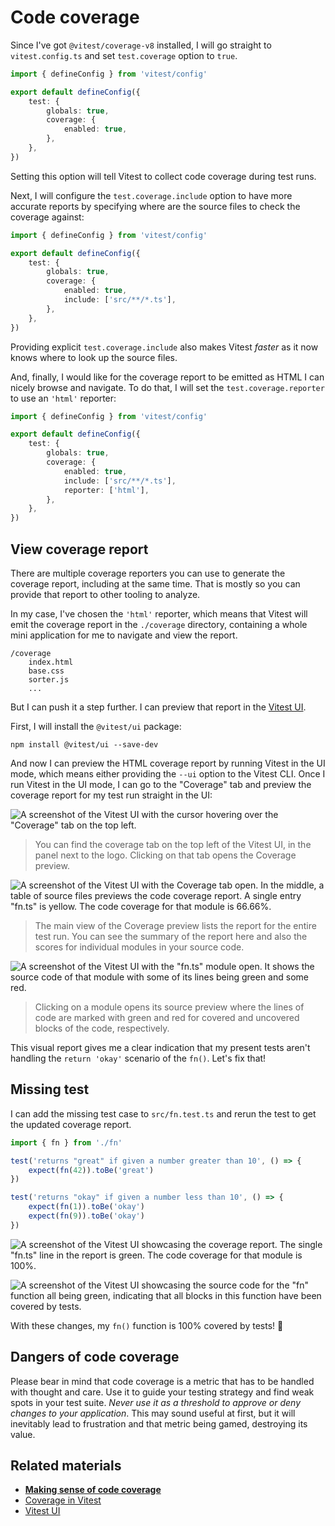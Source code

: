 # Code coverage

Since I've got `@vitest/coverage-v8` installed, I will go straight to `vitest.config.ts` and set `test.coverage` option to `true`.

```ts file=vitest.config.ts add=6-8
import { defineConfig } from 'vitest/config'

export default defineConfig({
	test: {
		globals: true,
		coverage: {
			enabled: true,
		},
	},
})
```

Setting this option will tell Vitest to collect code coverage during test runs.

Next, I will configure the `test.coverage.include` option to have more accurate reports by specifying where are the source files to check the coverage against:

```ts file=vitest.config.ts add=8
import { defineConfig } from 'vitest/config'

export default defineConfig({
	test: {
		globals: true,
		coverage: {
			enabled: true,
			include: ['src/**/*.ts'],
		},
	},
})
```

<callout-success>Providing explicit `test.coverage.include` also makes Vitest _faster_ as it now knows where to look up the source files.</callout-success>

And, finally, I would like for the coverage report to be emitted as HTML I can nicely browse and navigate. To do that, I will set the `test.coverage.reporter` to use an `'html'` reporter:

```ts file=vitest.config.ts add=9
import { defineConfig } from 'vitest/config'

export default defineConfig({
	test: {
		globals: true,
		coverage: {
			enabled: true,
			include: ['src/**/*.ts'],
			reporter: ['html'],
		},
	},
})
```

## View coverage report

There are multiple coverage reporters you can use to generate the coverage report, including at the same time. That is mostly so you can provide that report to other tooling to analyze.

In my case, I've chosen the `'html'` reporter, which means that Vitest will emit the coverage report in the `./coverage` directory, containing a whole mini application for me to navigate and view the report.

```
/coverage
	index.html
	base.css
	sorter.js
	...
```

But I can push it a step further. I can preview that report in the [Vitest UI](https://vitest.dev/guide/ui.html#vitest-ui).

First, I will install the `@vitest/ui` package:

```
npm install @vitest/ui --save-dev
```

And now I can preview the HTML coverage report by running Vitest in the UI mode, which means either providing the `--ui` option to the Vitest CLI. Once I run Vitest in the UI mode, I can go to the "Coverage" tab and preview the coverage report for my test run straight in the UI:

![A screenshot of the Vitest UI with the cursor hovering over the "Coverage" tab on the top left.](/assets/01-03-vitest-ui-coverage-tab.png)

> You can find the coverage tab on the top left of the Vitest UI, in the panel next to the logo. Clicking on that tab opens the Coverage preview.

![A screenshot of the Vitest UI with the Coverage tab open. In the middle, a table of source files previews the code coverage report. A single entry "fn.ts" is yellow. The code coverage for that module is 66.66%.](/assets/01-03-coverage-report.png)

> The main view of the Coverage preview lists the report for the entire test run. You can see the summary of the report here and also the scores for individual modules in your source code.

![A screenshot of the Vitest UI with the "fn.ts" module open. It shows the source code of that module with some of its lines being green and some red.](/assets/01-03-coverage-file.png)

> Clicking on a module opens its source preview where the lines of code are marked with green and red for covered and uncovered blocks of the code, respectively.

This visual report gives me a clear indication that my present tests aren't handling the `return 'okay'` scenario of the `fn()`. Let's fix that!

## Missing test

I can add the missing test case to `src/fn.test.ts` and rerun the test to get the updated coverage report.

```ts file=src/fn.test.ts add=7-10
import { fn } from './fn'

test('returns "great" if given a number greater than 10', () => {
	expect(fn(42)).toBe('great')
})

test('returns "okay" if given a number less than 10', () => {
	expect(fn(1)).toBe('okay')
	expect(fn(9)).toBe('okay')
})
```

![A screenshot of the Vitest UI showcasing the coverage report. The single "fn.ts" line in the report is green. The code coverage for that module is 100%.](/assets/01-03-coverage-100-01.png)

![A screenshot of the Vitest UI showcasing the source code for the "fn" function all being green, indicating that all blocks in this function have been covered by tests.](/assets/01-03-coverage-100-02.png)

With these changes, my `fn()` function is 100% covered by tests! :tada:

## Dangers of code coverage

<callout-warning>Please bear in mind that code coverage is a metric that has to be handled with thought and care. Use it to guide your testing strategy and find weak spots in your test suite. _Never use it as a threshold to approve or deny changes to your application_. This may sound useful at first, but it will inevitably lead to frustration and that metric being gamed, destroying its value.</callout-warning>

## Related materials

- [**Making sense of code coverage**](https://www.epicweb.dev/making-use-of-code-coverage)
- [Coverage in Vitest](https://main.vitest.dev/guide/coverage.html)
- [Vitest UI](https://main.vitest.dev/guide/ui.html)
